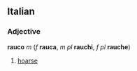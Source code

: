==Italian==
===Adjective===
'''rauco''' ''m'' (''f'' '''rauca''', ''m pl'' '''rauchi''', ''f pl'' '''rauche''')

#[[hoarse]]